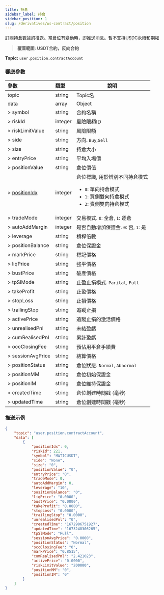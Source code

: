 ```yaml
---
title: 持倉
sidebar_label: 持倉
sidebar_position: 1
slug: /derivatives/ws-contract/position
---
```


訂閱持倉數據的推送。當倉位有變動時，即推送消息。暫不支持USDC永續和期權
> **覆蓋範圍: USDT合約，反向合約**

**Topic:**
`user.position.contractAccount`

### 響應參數
| 參數 | 類型 | 說明|
|:----- |:-----|----- |
|topic |string |Topic名 |
|data |array |Object |
|> symbol |string |合約名稱 |
|> riskId |integer |風險限額ID |
|> riskLimitValue |string |風險限額 |
|> side |string |方向. `Buy`,`Sell` |
|> size |string |持倉大小 |
|> entryPrice |string |平均入場價 |
|> positionValue |string |倉位價值 |
|> [positionIdx](../enum#positionidx) |integer |倉位標識, 用於辨別不同持倉模式<ul><li>`0`: 單向持倉模式</li><li>`1`: 買側雙向持倉模式</li><li>`2`: 賣側雙向持倉模式</li> </ul>|
|> tradeMode |integer |交易模式. `0`: 全倉, `1`: 逐倉|
|> autoAddMargin |integer |是否自動增加保證金. `0`: 否, `1`: 是 |
|> leverage |string |槓桿倍數 |
|> positionBalance |string |倉位保證金 |
|> markPrice |string |標記價格 |
|> liqPrice |string |強平價格 |
|> bustPrice |string |破產價格 |
|> tpSlMode |string |止盈止損模式. `Parital`, `Full` |
|> takeProfit |string |止盈價格 |
|> stopLoss |string |止損價格 |
|> trailingStop |string |追蹤止損 |
|> activePrice |string |追蹤止損的激活價格 |
|> unrealisedPnl |string |未結盈虧 |
|> cumRealisedPnl |string |累計盈虧 |
|> occClosingFee |string |預佔用平倉手續費 |
|> sessionAvgPrice |string |結算價格 |
|> positionStatus |string |倉位狀態. `Normal`, `Abnormal` |
|> positionMM |string |倉位初始保證金 |
|> positionIM |string |倉位維持保證金 |
|> createdTime |string |倉位創建時間戳 (毫秒) |
|> updatedTime |string |倉位創建時間戳 (毫秒) |

### 推送示例

```json
{
    "topic": "user.position.contractAccount",
    "data": [
        {
            "positionIdx": 0,
            "riskId": 221,
            "symbol": "MATICUSDT",
            "side": "None",
            "size": "0",
            "positionValue": "0",
            "entryPrice": "0",
            "tradeMode": 0,
            "autoAddMargin": 0,
            "leverage": "10",
            "positionBalance": "0",
            "liqPrice": "0.0000",
            "bustPrice": "0.0000",
            "takeProfit": "0.0000",
            "stopLoss": "0.0000",
            "trailingStop": "0.0000",
            "unrealisedPnl": "0",
            "createdTime": "1672986751927",
            "updatedTime": "1673248306265",
            "tpSlMode": "Full",
            "sessionAvgPrice": "0.0000",
            "positionStatus": "Normal",
            "occClosingFee": "0",
            "markPrice": "0.8515",
            "cumRealisedPnl": "2.421023",
            "activePrice": "0.0000",
            "riskLimitValue": "200000",
            "positionMM": "0",
            "positionIM": "0"
        }
    ]
}
```
